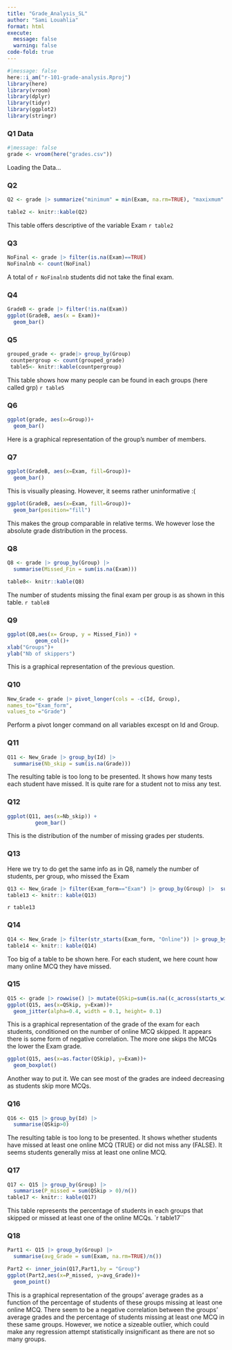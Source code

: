 ```yaml
---
title: "Grade_Analysis_SL"
author: "Sami Louahlia"
format: html
execute: 
  message: false
  warning: false
code-fold: true
---
```

```r
#|message: false
here::i_am("r-101-grade-analysis.Rproj")
library(here)
library(vroom)
library(dplyr)
library(tidyr)
library(ggplot2)
library(stringr)
```

### Q1 Data
```r
#|message: false
grade <- vroom(here("grades.csv"))
```
Loading the Data...

### Q2 
```r
Q2 <- grade |> summarize("minimum" = min(Exam, na.rm=TRUE), "maxixmum" = max(Exam, na.rm=TRUE), "median" = median(Exam, na.rm=TRUE), "mean" = mean(Exam, na.rm=TRUE))

table2 <- knitr::kable(Q2)
```
This table offers descriptive of the variable Exam
`r table2`

### Q3 
```r
NoFinal <- grade |> filter(is.na(Exam)==TRUE)
NoFinalnb <- count(NoFinal)
```
A total of `r NoFinalnb` students did not take the final exam.

### Q4 
```r
GradeB <- grade |> filter(!is.na(Exam))
ggplot(GradeB, aes(x = Exam))+
  geom_bar()

```

### Q5 
```r
grouped_grade <- grade|> group_by(Group)
 countpergroup <- count(grouped_grade)
 table5<- knitr::kable(countpergroup)
```
This table shows how many people can be found in each groups (here called grp)
`r table5`

### Q6
```r
ggplot(grade, aes(x=Group))+
  geom_bar()
```
Here is a graphical representation of the group's number of members.

### Q7
```r
ggplot(GradeB, aes(x=Exam, fill=Group))+
  geom_bar()
```
This is visually pleasing. However, it seems rather uninformative :(
```r
ggplot(GradeB, aes(x=Exam, fill=Group))+
  geom_bar(position="fill")
```
This makes the group comparable in relative terms. We however lose the absolute grade distribution in the process.

### Q8
```r
Q8 <- grade |> group_by(Group) |>
  summarise(Missed_Fin = sum(is.na(Exam)))

table8<- knitr::kable(Q8)
```

The number of students missing the final exam per group is as shown in this table.
`r table8`

### Q9
```r
ggplot(Q8,aes(x= Group, y = Missed_Fin)) +
         geom_col()+
xlab("Groups")+
ylab("Nb of skippers")
```

This is a graphical representation of the previous question. 

### Q10 

```r
New_Grade <- grade |> pivot_longer(cols = -c(Id, Group),
names_to="Exam_form",
values_to ="Grade")
```
Perform a pivot longer command on all variables excespt on Id and Group.

### Q11

```r
Q11 <- New_Grade |> group_by(Id) |>
  summarise(Nb_skip = sum(is.na(Grade)))

```
The resulting table is too long to be presented. It shows how many tests each student have missed. It is quite rare for a student not to miss any test.

### Q12

```r
ggplot(Q11, aes(x=Nb_skip)) +
         geom_bar()
```

This is the distribution of the number of missing grades per students. 

### Q13
Here we try to do get the same info as in Q8, namely the number of students, per group, who missed the Exam

```r
Q13 <- New_Grade |> filter(Exam_form=="Exam") |> group_by(Group) |>  summarise(Missed_tests = sum(is.na(Grade)))
table13 <- knitr:: kable(Q13)
```
`r table13`

### Q14

```r
Q14 <- New_Grade |> filter(str_starts(Exam_form, "Online")) |> group_by(Id) |>  summarise(Missed_OMCQ = sum(is.na(Grade)))
table14 <- knitr:: kable(Q14)
```
Too big of a table to be shown here. For each student, we here count how many online MCQ they have missed.

### Q15

```r
Q15 <- grade |> rowwise() |> mutate(QSkip=sum(is.na((c_across(starts_with("Online"))))))
ggplot(Q15, aes(x=QSkip, y=Exam))+
  geom_jitter(alpha=0.4, width = 0.1, height= 0.1)
```

This is a graphical representation of the grade of the exam for each students, conditioned on the number of online MCQ skipped. It appears there is some form of negative correlation. The more one skips the MCQs the lower the Exam grade.

```r

ggplot(Q15, aes(x=as.factor(QSkip), y=Exam))+
  geom_boxplot()
```
Another way to put it. We can see most of the grades are indeed decreasing as students skip more MCQs.

### Q16

```r
Q16 <- Q15 |> group_by(Id) |>
  summarise(QSkip>0)
```
The resulting table is too long to be presented. It shows whether students have missed at least one online MCQ (TRUE) or did not miss any (FALSE). It seems students generally miss at least one online MCQ. 

### Q17 
```r
Q17 <- Q15 |> group_by(Group) |>
  summarise(P_missed = sum(QSkip > 0)/n())
table17 <- knitr:: kable(Q17)
```
This table represents the percentage of students in each groups that skipped or missed at least one of the online MCQs.
`r table17``

### Q18

```r
Part1 <- Q15 |> group_by(Group) |>
  summarise(avg_Grade = sum(Exam, na.rm=TRUE)/n())
```
```r
Part2 <- inner_join(Q17,Part1,by = "Group")
ggplot(Part2,aes(x=P_missed, y=avg_Grade))+
  geom_point()
```
This is a graphical representation of the groups' average grades as a function of the percentage of students of these groups missing at least one online MCQ. There seem to be a negative correlation between the groups' average grades and the percentage of students missing at least one MCQ in these same groups. However, we notice a sizeable outlier, which could make any regression attempt statistically insignificant as there are not so many groups.


